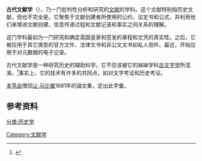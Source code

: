 {{refimprove|time=2015-02-21}}

'''古代文献学'''（{{lang-en|Diplomatics}}），乃一门批判性分析和研究的[[文献|文献]]的学科。这个文献特别指历史文献，但也不完全是。它聚焦于文献创建者所使用的公约，议定书和公式，并利用他们来增进文献创建、信息传递过程和文献记录和事实之间关系的理解。

这门学科最初为一门研究和确定英国皇家和{{tsl|en|Vatican Secret Archives|梵蒂冈秘密档案馆}}签发的章程和文凭的真实性。之后，它被应用于其它类型的官方文件、法律文书和非公文文书如私人信件。最近，开始应用于对元数据的电子记录。

古代文献学是一种研究历史的辅助科学。它不应该被它的姊妹学科[[古文字学|古文字学]]所混淆。<ref>{{cite journal |last=Duranti |first=Luciana |title=Diplomatics: New uses for an Old Science |journal=Archivaria |volume=28 |year=1989 |page=12 }}</ref>事实上，它的技术有许多的共同点，如对文字考证和历史考证。

[[本笃会|本笃会]]僧侶[[让·马比雍|让·马比雍]]1681年的論文集，定出此字彙。

==参考资料==
{{Reflist}}

[[分类:历史学|分类:历史学]]
{{Authority control}}
[[Category:文献学|Category:文献学]]